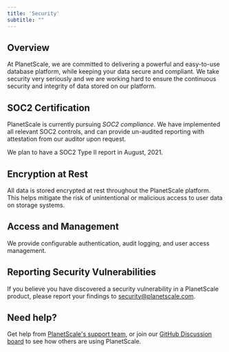 ```yaml
---
title: 'Security'
subtitle: ""
---
```

## Overview
At PlanetScale, we are committed to delivering a powerful and easy-to-use database platform, while keeping your data secure and compliant. We take security very seriously and we are working hard to ensure the continuous security and integrity of data stored on our platform.

## SOC2 Certification
PlanetScale is currently pursuing _SOC2 compliance_. We have implemented all relevant SOC2 controls, and can provide un-audited reporting with attestation from our auditor upon request. 

<InfoBlock type="note">
We plan to have a SOC2 Type II report in August, 2021. 
</InfoBlock>

## Encryption at Rest
All data is stored encrypted at rest throughout the PlanetScale platform. This helps mitigate the risk of unintentional or malicious access to user data on storage systems.

## Access and Management 
We provide configurable authentication, audit logging, and user access management.

## Reporting Security Vulnerabilities
If you believe you have discovered a security vulnerability in a PlanetScale product, please report your findings to <security@planetscale.com>.

## Need help?
Get help from [PlanetScale's support team](https://www.planetscale.com/support), or join our [GitHub Discussion board](https://github.com/planetscale/beta/discussions) to see how others are using PlanetScale.
